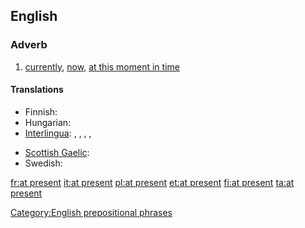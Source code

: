 ==English==

===Adverb===
{{en-adv|pos=[[at]] [[present]]|-}}

# [[currently]], [[now]], [[at this moment in time]]

====Translations====
{{trans-top|currently}}
* Finnish: {{t|fi|parhaillaan}}
* Hungarian: {{t+|hu|jelenleg}}
* [[Interlingua]]: {{t|ia|al presente|xs=Interlingua}},  {{t|ia|currentemente|xs=Interlingua}},  {{t-|ia|ora|xs=Interlingua}},  {{t|ia|in iste momento|xs=Interlingua}},  {{t-|ia|nunc|xs=Interlingua}}
{{trans-mid}}
* [[Scottish Gaelic]]: {{t|gd|an latha an-diugh}}
* Swedish: {{t|sv|för närvarande}}
{{trans-bottom}}

[[Category:English prepositional phrases]]

[[fr:at present]]
[[it:at present]]
[[pl:at present]]
[[et:at present]]
[[fi:at present]]
[[ta:at present]]